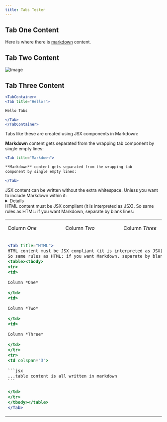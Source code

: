 ```yaml
---
title: Tabs Tester
---
```



<TabContainer>
<Tab title="Tab One">

## Tab One Content

Here is where there is [markdown](https://www.markdownguide.org/cheat-sheet/) content.

</Tab>
<Tab title="Tab Two" defaultSelected="true">

## Tab Two Content

![Image](https://placehold.co/600x400)

</Tab>
<Tab title="Tab Three">

## Tab Three Content

```jsx
<TabContainer>
<Tab title="Hello!">

Hello Tabs

</Tab>
</TabContainer>
```

</Tab>
</TabContainer>

Tabs like these are created using JSX components in Markdown:

<TabContainer>
<Tab title="Markdown">

**Markdown** content gets separated from the wrapping tab 
component by single empty lines:

```jsx
<Tab title="Markdown">

**Markdown** content gets separated from the wrapping tab 
component by single empty lines:

</Tab>
```

</Tab>
<Tab title="JSX">
JSX content can be written without the extra whitespace. 
Unless you want to include Markdown within it:
<Details summary="Expand for markdown">

Markdown *again!*

```jsx
<Tab title="JSX">
JSX content can be written without the extra whitespace. 
Unless you want to include Markdown within it:
<Details summary="Expand for markdown">

Markdown *again!*

</Details>
</Tab>
```

</Details>
</Tab>
<Tab title="HTML">
HTML content must be JSX compliant (it is interpreted as JSX). 
So same rules as HTML: if you want Markdown, separate by blank lines:
<table><tbody>
<tr>
<td>

Column *One*

</td>
<td>

Column *Two*

</td>
<td>

Column *Three*

</td>
</tr>
<tr>
<td colspan="3">

````jsx
<Tab title="HTML">
HTML content must be JSX compliant (it is interpreted as JSX). 
So same rules as HTML: if you want Markdown, separate by blank lines:
<table><tbody>
<tr>
<td>

Column *One*

</td>
<td>

Column *Two*

</td>
<td>

Column *Three*

</td>
</tr>
<tr>
<td colspan="3">

```jsx
...table content is all written in markdown
```

</td>
</tr>
</tbody></table>
</Tab>
````

</td>
</tr>
</tbody></table>
</Tab>
</TabContainer>